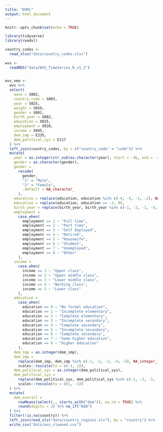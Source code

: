 ```yaml
---
title: "DDRL"
output: html_document
---
```


```r
knitr::opts_chunk$set(echo = TRUE)
```

```r
library(tidyverse)
library(readxl)

country_codes <- 
  read_xlsx("data/country_codes.xlsx")
  
wvs <- 
  readRDS("data/WVS_TimeSeries_R_v1_2")
  

wvs_new <- 
  wvs %>% 
  select(
    wave = S002,
    country_code = S003, 
    year = S025, 
    weight = S019, 
    gender = X001, 
    birth_year = X002, 
    education = X025, 
    employment = X028, 
    income = X045, 
    dem_imp = E235, 
    dem_political_sys = E117 
  ) %>% 
  left_join(country_codes, by = c("country_code" = "code")) %>% 
  mutate(
    year = as.integer(str_sub(as.character(year), start = -4L, end = -1L)), 
    gender = as.character(gender), 
    gender = 
      recode(
        gender, 
        "1" = "Male", 
        "2" = "Female", 
        .default = NA_character_
      ), 
    education = replace(education, education %in% c(-4, -5, -1, -2), NA_integer_), 
    education = replace(education, education == -3, 0),
    birth_year = replace(birth_year, birth_year %in% c(-1, -2, -3, -4, -5), NA_integer_), 
    employment = 
      case_when(
        employment == 1 ~ "Full time",
        employment == 2 ~ "Part time", 
        employment == 3 ~ "Self Employed", 
        employment == 4 ~ "Retired", 
        employment == 5 ~ "Housewife", 
        employment == 6 ~ "Student", 
        employment == 7 ~ "Unemployed", 
        employment == 8 ~ "Other" 
      ), 
    income = 
      case_when(
        income == 1 ~ "Upper class",
        income == 2 ~ "Upper middle class", 
        income == 3 ~ "Lower middle class", 
        income == 4 ~ "Working class", 
        income == 5 ~ "Lower class"
      ), 
    education = 
      case_when(
        education == 0 ~ "No formal education", 
        education == 1 ~ "Incomplete elementary", 
        education == 2 ~ "Complete elementary", 
        education == 3 ~ "Incomplete secondary", 
        education == 4 ~ "Complete secondary", 
        education == 5 ~ "Incomplete secondary", 
        education == 6 ~ "Complete secondary", 
        education == 7 ~ "Some higher education",
        education == 8 ~ "Higher education"
      ), 
    dem_imp = as.integer(dem_imp),
    dem_imp = 
      replace(dem_imp, dem_imp %in% c(-1, -2, -3, -4, -5), NA_integer_) %>% 
      scales::rescale(to = c(-1, 1)),
    dem_political_sys = as.integer(dem_political_sys),
    dem_political_sys = 
      replace(dem_political_sys, dem_political_sys %in% c(-1, -2, -3, -4, -5), NA_integer_) %>% 
      scales::rescale(to = c(1, -1))
  ) %>% 
  mutate(
    dem_overall = 
      rowMeans(select(., starts_with("dem")), na.rm = TRUE) %>% 
      round(digits = 2) %>% na_if("NaN") 
  ) %>% 
  filter(!is.na(country)) %>% 
  left_join(read_xls("data/country_regions.xls"), by = "country") %>% 
  write_csv("data/wvs_cleaned.csv")

```



